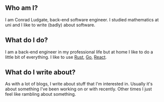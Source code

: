 

## Who am I?

I am Conrad Ludgate, back-end software engineer.
I studied mathematics at uni and I like to write (badly) about software.

## What do I do?

I am a back-end engineer in my professional life but at home I like to do a little bit of everything.
I like to use [Rust](https://www.rust-lang.org/), [Go](https://golang.org/), [React](https://reactjs.org/).

## What do I write about?

As with a lot of blogs, I write about stuff that I'm interested in.
Usually it's about something I've been working on or with recently.
Other times I just feel like rambling about something.
